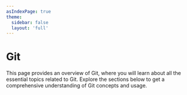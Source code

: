```yaml
---
asIndexPage: true
theme:
  sidebar: false
  layout: 'full'
---
```


# Git

This page provides an overview of Git, where you will learn about all the essential topics related to Git. Explore the sections below to get a comprehensive understanding of Git concepts and usage.

<DocsOverview filePath={metadata.filePath} />
